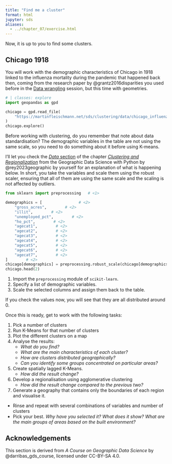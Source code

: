 ```yaml
---
title: "Find me a cluster"
format: html
jupyter: sds
aliases:
  - ../chapter_07/exercise.html
---
```


Now, it is up to you to find some clusters.

## Chicago 1918

You will work with the  demographic characteristics of Chicago in 1918 linked to the
influenza mortality during the pandemic that happened back then, coming from the
research paper by @grantz2016disparities you used before in the
[Data wrangling](../data_wrangling/hands_on.qmd) session, but this time with geometries.

```python
# | classes: explore
import geopandas as gpd

chicago = gpd.read_file(
    "https://martinfleischmann.net/sds/clustering/data/chicago_influenza_1918.geojson"
)
chicago.explore()
```

Before working with clustering, do you remember that note about data standardisation? The
demographic variables in the table are not using the same scale, so you need to do something
about it before using K-means.

I'll let you check the
[_Data_ section](https://geographicdata.science/book/notebooks/10_clustering_and_regionalization.html#data) of
the chapter
[_Clustering and Regionalization_](https://geographicdata.science/book/notebooks/10_clustering_and_regionalization.html)
from the Geographic Data Science with Python by @rey2023geographic by yourself for an explanation
of what is happening below. In short, you take the variables and scale them using the robust scaler, ensuring that
all of them are using the same scale and the scaling is not affected by outliers.

```python
from sklearn import preprocessing   # <1>

demographics = [                # <2>
    "gross_acres",        # <2>
    "illit",        # <2>
    "unemployed_pct",        # <2>
    "ho_pct",        # <2>
    "agecat1",        # <2>
    "agecat2",        # <2>
    "agecat3",        # <2>
    "agecat4",        # <2>
    "agecat5",        # <2>
    "agecat6",        # <2>
    "agecat7",        # <2>
]        # <2>
chicago[demographics] = preprocessing.robust_scale(chicago[demographics])  # <3>
chicago.head(2)
```
1. Import the `preprocessing` module of `scikit-learn`.
2. Specify a list of demographic variables.
3. Scale the selected columns and assign them back to the table.

If you check the values now, you will see that they are all distributed around 0.

Once this is ready, get to work with the following tasks:

1. Pick a number of clusters
1. Run K-Means for that number of clusters
1. Plot the different clusters on a map
1. Analyse the results:
    - *What do you find?*
    - *What are the main characteristics of each cluster?*
    - *How are clusters distributed geographically?*
    - *Can you identify some groups concentrated on particular areas?*
1. Create spatially lagged K-Means.
    - *How did the result change?*
1. Develop a regionalisation using agglomerative clustering
    - *How did the result change compared to the previous two?*
1.  Generate a geography that contains only the boundaries of each region and visualise it.

- Rinse and repeat with several combinations of variables and number of clusters
- Pick your best. *Why have you selected it? What does it show? What are the main groups of areas based on the built environment?*

## Acknowledgements {.appendix}

This section is derived from _A Course on Geographic Data Science_ by
@darribas_gds_course, licensed under CC-BY-SA 4.0.